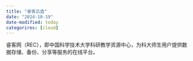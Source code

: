 ```yaml
---
title: "睿客云盘"
date: "2024-10-19"
date-modified: today
categorires: [cloud]
---
```


睿客网（REC），即中国科学技术大学科研教学资源中心，为科大师生用户提供数据存储、备份、分享等服务的在线平台。

[](https://rec.ustc.edu.cn/download)